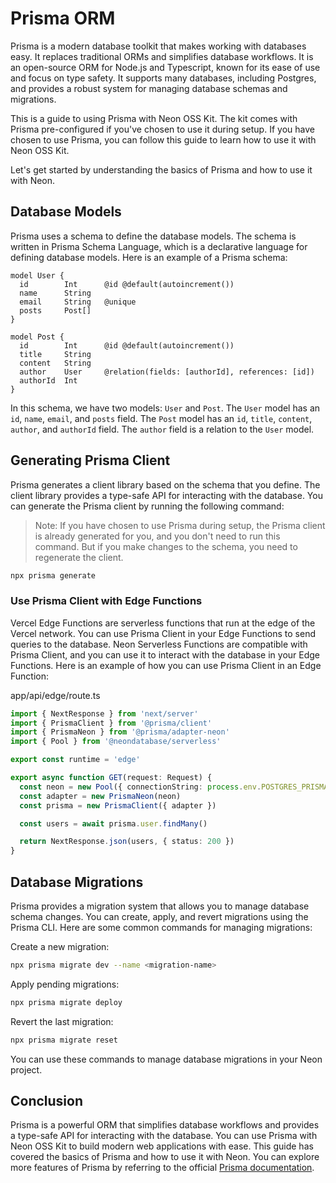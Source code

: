 # Prisma ORM

Prisma is a modern database toolkit that makes working with databases easy. It replaces traditional ORMs and simplifies database workflows. It is an open-source ORM for Node.js and Typescript, known for its ease of use and focus on type safety. It supports many databases, including Postgres, and provides a robust system for managing database schemas and migrations.

This is a guide to using Prisma with Neon OSS Kit. The kit comes with Prisma pre-configured if you've chosen to use it during setup. If you have chosen to use Prisma, you can follow this guide to learn how to use it with Neon OSS Kit.

Let's get started by understanding the basics of Prisma and how to use it with Neon.

## Database Models

Prisma uses a schema to define the database models. The schema is written in Prisma Schema Language, which is a declarative language for defining database models. Here is an example of a Prisma schema:

```prisma
model User {
  id        Int      @id @default(autoincrement())
  name      String
  email     String   @unique
  posts     Post[]
}

model Post {
  id        Int      @id @default(autoincrement())
  title     String
  content   String
  author    User     @relation(fields: [authorId], references: [id])
  authorId  Int
}
```

In this schema, we have two models: `User` and `Post`. The `User` model has an `id`, `name`, `email`, and `posts` field. The `Post` model has an `id`, `title`, `content`, `author`, and `authorId` field. The `author` field is a relation to the `User` model.

## Generating Prisma Client

Prisma generates a client library based on the schema that you define. The client library provides a type-safe API for interacting with the database. You can generate the Prisma client by running the following command:

> Note: If you have chosen to use Prisma during setup, the Prisma client is already generated for you, and you don't need to run this command. But if you make changes to the schema, you need to regenerate the client.

```bash
npx prisma generate
```


### Use Prisma Client  with Edge Functions

Vercel Edge Functions are serverless functions that run at the edge of the Vercel network. You can use Prisma Client in your Edge Functions to send queries to the database. Neon Serverless Functions are compatible with Prisma Client, and you can use it to interact with the database in your Edge Functions. Here is an example of how you can use Prisma Client in an Edge Function:

app/api/edge/route.ts
```typescript
import { NextResponse } from 'next/server'
import { PrismaClient } from '@prisma/client'
import { PrismaNeon } from '@prisma/adapter-neon'
import { Pool } from '@neondatabase/serverless'

export const runtime = 'edge'

export async function GET(request: Request) {
  const neon = new Pool({ connectionString: process.env.POSTGRES_PRISMA_URL })
  const adapter = new PrismaNeon(neon)
  const prisma = new PrismaClient({ adapter })

  const users = await prisma.user.findMany()

  return NextResponse.json(users, { status: 200 })
}
```

## Database Migrations

Prisma provides a migration system that allows you to manage database schema changes. You can create, apply, and revert migrations using the Prisma CLI. Here are some common commands for managing migrations:

Create a new migration:

```bash
npx prisma migrate dev --name <migration-name>
```

Apply pending migrations:

```bash
npx prisma migrate deploy
```

Revert the last migration:

```bash
npx prisma migrate reset
```

You can use these commands to manage database migrations in your Neon project.

## Conclusion

Prisma is a powerful ORM that simplifies database workflows and provides a type-safe API for interacting with the database. You can use Prisma with Neon OSS Kit to build modern web applications with ease. This guide has covered the basics of Prisma and how to use it with Neon. You can explore more features of Prisma by referring to the official [Prisma documentation](https://www.prisma.io/docs/orm).